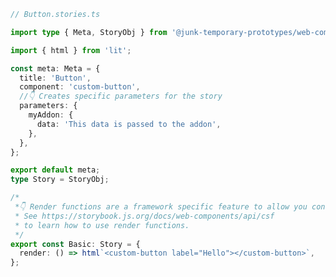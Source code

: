 ```ts
// Button.stories.ts

import type { Meta, StoryObj } from '@junk-temporary-prototypes/web-components';

import { html } from 'lit';

const meta: Meta = {
  title: 'Button',
  component: 'custom-button',
  //👇 Creates specific parameters for the story
  parameters: {
    myAddon: {
      data: 'This data is passed to the addon',
    },
  },
};

export default meta;
type Story = StoryObj;

/*
 *👇 Render functions are a framework specific feature to allow you control on how the component renders.
 * See https://storybook.js.org/docs/web-components/api/csf
 * to learn how to use render functions.
 */
export const Basic: Story = {
  render: () => html`<custom-button label="Hello"></custom-button>`,
};
```
